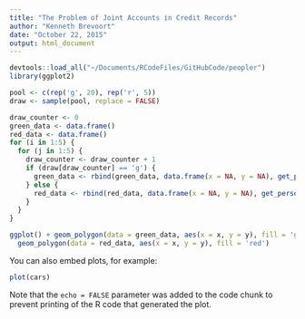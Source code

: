 ```yaml
---
title: "The Problem of Joint Accounts in Credit Records"
author: "Kenneth Brevoort"
date: "October 22, 2015"
output: html_document
---
```


```r
devtools::load_all("~/Documents/RCodeFiles/GitHubCode/peopler")
library(ggplot2)

pool <- c(rep('g', 20), rep('r', 5))
draw <- sample(pool, replace = FALSE)

draw_counter <- 0
green_data <- data.frame()
red_data <- data.frame()
for (i in 1:5) {
  for (j in 1:5) {
    draw_counter <- draw_counter + 1
    if (draw[draw_counter] == 'g') {
      green_data <- rbind(green_data, data.frame(x = NA, y = NA), get_person(base = c(i-1, j-1)))
    } else {
      red_data <- rbind(red_data, data.frame(x = NA, y = NA), get_person(base = c(i-1, j-1)))
    }
  }
}

ggplot() + geom_polygon(data = green_data, aes(x = x, y = y), fill = 'gray') +
  geom_polygon(data = red_data, aes(x = x, y = y), fill = 'red')

```

You can also embed plots, for example:

```r
plot(cars)
```

Note that the `echo = FALSE` parameter was added to the code chunk to prevent printing of the R code that generated the plot.

